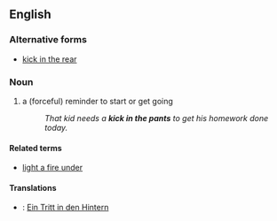 ==English==

===Alternative forms===
* [[kick in the rear]]

===Noun===
{{en-noun|sg=[[kick]] [[in]] [[the]] [[pants]]}}

# a (forceful) reminder to start or get going
#: ''That kid needs a '''kick in the pants''' to get his homework done today.''

====Related terms====
* [[light a fire under]]

====Translations====
* {{ttbc|German}}: [[Ein Tritt in den Hintern]] <!--is this idiomatic?-->